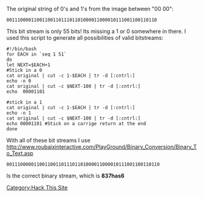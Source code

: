 The original string of 0's and 1's from the image between "00 00":
<pre>
0011100001100110011011101101000011000010111001100110110
</pre>

This bit stream is only 55 bits! Its missing a 1 or 0 somewhere in there. I used this script to generate all possibilities of valid bitstreams:
<pre>
#!/bin/bash
for EACH in `seq 1 51`
do
let NEXT=$EACH+1
#Stick in a 0
cat original | cut -c 1-$EACH | tr -d [:cntrl:]
echo -n 0
cat original | cut -c $NEXT-100 | tr -d [:cntrl:]
echo  00001101

#stick in a 1
cat original | cut -c 1-$EACH | tr -d [:cntrl:]
echo -n 1
cat original | cut -c $NEXT-100 | tr -d [:cntrl:]
echo 00001101 #Stick on a carrige return at the end
done
</pre>

With all of these bit streams I use http://www.roubaixinteractive.com/PlayGround/Binary_Conversion/Binary_To_Text.asp

<pre>00111000001100110011011101101000011000010111001100110110</pre>
Is the correct binary stream, which is '''837has6'''

[[Category:Hack This Site]]